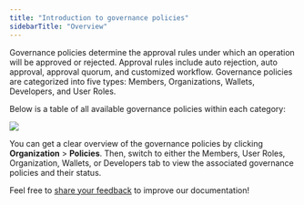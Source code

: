 ```yaml
---
title: "Introduction to governance policies"
sidebarTitle: "Overview"
---
```



Governance policies determine the approval rules under which an operation will be approved or rejected. Approval rules include auto rejection, auto approval, approval quorum, and customized workflow. Governance policies are categorized into five types: Members, Organizations, Wallets, Developers, and User Roles.

Below is a table of all available governance policies within each category:

<img src="/en/images/organization/org3.svg" className="diagram"/>

You can get a clear overview of the governance policies by clicking **Organization** > **Policies**. Then, switch to either the Members, User Roles, Organization, Wallets, or Developers tab to view the associated governance policies and their status.

<Tip>Feel free to [share your feedback](https://forms.zohopublic.com/cobo/form/DocumentFeedbackForm/formperma/QvLOhxJv1_JMsJ-1dleZ8Itb_7rzN-LtgvsDdxosoVI?referrername=manuals) to improve our documentation!</Tip>